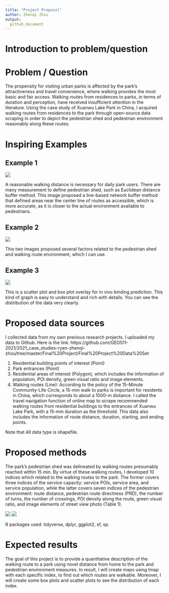```yaml
---
title: "Project Proposal"
author: Zhenqi Zhou
output: 
  github_document
---
```


# Introduction to problem/question
  
# Problem / Question

The propensity for visiting urban parks is affected by the park’s attractiveness and travel convenience, where walking provides the most basic and fair access. Walking routes from residences to parks, in terms of duration and perception, have received insufficient attention in the literature. Using the case study of Xuanwu Lake Park in China, I acquired walking routes from residences to the park through open-source data scraping in order to depict the pedestrian shed and pedestrian environment reasonably along these routes.

# Inspiring Examples

## Example 1

![](https://media.springernature.com/lw685/springer-static/image/art%3A10.1186%2Fs12889-016-3631-7/MediaObjects/12889_2016_3631_Fig3_HTML.gif)

A reasonable walking distance is necessary for daily park users. There are many measurement to define pedestrian shed, such as Euclidean distance buffer method. This image proposed a line-based network buffer method that defined areas near the center line of routes as accessible, which is more accurate, as it is closer to the actual environment available to pedestrians.

## Example 2

![](https://callisto.ggsrv.com/imgsrv/FastFetch/UBER1/ZI-5TQT-2020-JUL01-IDSI-3086-1)

This two images proposed several factors related to the pedestrian shed and walking route environment, which I can use.

## Example 3

![](https://www.researchgate.net/publication/338143508/figure/fig1/AS:839634925928449@1577195974041/Scatter-plot-and-box-plot-overlay-for-in-vivo-binding-prediction.png)

This is a scatter plot and box plot overlay for in vivo binding prediction. This kind of graph is easy to understand and rich with details. You can see the distribution of the data very clearly.

# Proposed data sources

I collected data from my own previous research projects. 
I uploaded my data to Github. Here is the link: https://github.com/GEO511-2021/2021_case_studies-ryan-zhenqi-zhou/tree/master/Final%20Project/Final%20Project%20Data%20Set

 (1) Residential building points of interest (Point)
 (2) Park entrances (Point)
 (3) Residential areas of interest (Polygon), which includes the information of population, POI density, green      visual ratio and image elements.
 (4) Walking routes (Line):  According to the policy of the 15-Minute Community-Life Circle, a 15-min walk to parks is important for residents in China, which corresponds to about a 1000-m distance. I called the travel navigation function of online map to scrape recommended walking routes from residential buildings to the
entrances of Xuanwu Lake Park, with a 15-min duration as the threshold. This data also includes the information of route distance, duration, starting, and ending points.

Note that All data type is shapefile.
  
# Proposed methods

The park’s pedestrian shed was delineated by walking routes presumably reached within 15 min. By virtue of these walking routes, I developed 10 indices which related to the walking routes to the park. The former covers three indices of the service capacity: service POIs, service area, and service population, while the latter covers seven indices of the pedestrian environment: route distance, pedestrian route directness (PRD), the number of turns, the number of crossings, POI density along the route, green visual ratio, and image elements of street view photo (Table 1).

![](https://raw.githubusercontent.com/GEO511-2021/2021_case_studies-ryan-zhenqi-zhou/master/Final%20Project/Indices1.jpg)
![](https://raw.githubusercontent.com/GEO511-2021/2021_case_studies-ryan-zhenqi-zhou/master/Final%20Project/Indices2.jpg)

R packages used: tidyverse, dplyr, ggplot2, sf, sp.

# Expected results

The goal of this project is to provide a quantitative description of the walking route to a park using
novel distance from home to the park and pedestrian environment measures. In result, I will create maps using tmap with each specific index, to find out which routes are walkable. Moreover, I will create some box plots and scatter plots to see the distribution of each index.
